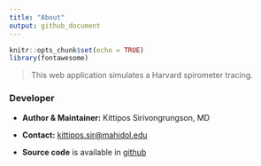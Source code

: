 ```yaml
---
title: "About"
output: github_document
---
```


```r
knitr::opts_chunk$set(echo = TRUE)
library(fontawesome)
```

> This web application simulates a Harvard spirometer tracing.

### Developer

-   **Author & Maintainer:** Kittipos Sirivongrungson, MD

-   **Contact:** [kittipos.sir\@mahidol.edu](kittipos.sir@mahidol.edu)

-   **Source code** is available in [github](https://github.com/Lightbridge-KS/HarvardSpirometer)

